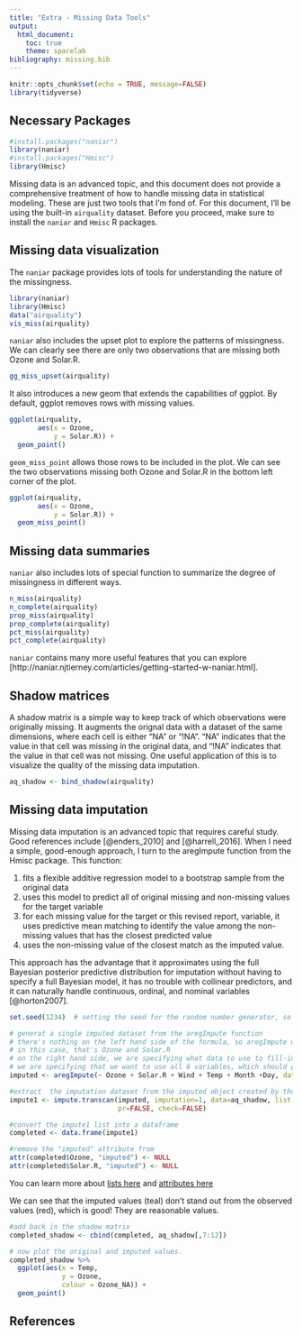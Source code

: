 ```yaml
---
title: "Extra - Missing Data Tools"
output: 
  html_document:
    toc: true
    theme: spacelab
bibliography: missing.bib
---
```


```r
knitr::opts_chunk$set(echo = TRUE, message=FALSE)
library(tidyverse)

```

## Necessary Packages

```r
#install.packages("naniar")
library(naniar)
#install.packages("Hmisc")
library(Hmisc)
```

Missing data is an advanced topic, and this document does not provide a comprehensive treatment of how to handle missing data in statistical modeling. These are just two tools that I'm fond of. For this document, I'll be using the built-in `airquality` dataset. Before you proceed, make sure to install the `naniar` and `Hmisc` R packages.

## Missing data visualization

The `naniar` package provides lots of tools for understanding the nature of the missingness.

```r
library(naniar)
library(Hmisc)
data("airquality")
vis_miss(airquality)
```

`naniar` also includes the upset plot to explore the patterns of missingness. We can clearly see there are only two observations that are missing both Ozone and Solar.R.

```r
gg_miss_upset(airquality)
```

It also introduces a new geom that extends the capabilities of ggplot. By default, ggplot removes rows with missing values.

```r
ggplot(airquality,
       aes(x = Ozone,
           y = Solar.R)) +
  geom_point()
```

`geom_miss_point` allows those rows to be included in the plot. We can see the two observations missing both Ozone and Solar.R in the bottom left corner of the plot.

```r
ggplot(airquality,
       aes(x = Ozone,
           y = Solar.R)) +
  geom_miss_point()
```

## Missing data summaries

`naniar` also includes lots of special function to summarize the degree of missingness in different ways.

```r

n_miss(airquality)
n_complete(airquality)
prop_miss(airquality)
prop_complete(airquality)
pct_miss(airquality)
pct_complete(airquality)
```

`naniar` contains many more useful features that you can explore [http://naniar.njtierney.com/articles/getting-started-w-naniar.html].

## Shadow matrices

A shadow matrix is a simple way to keep track of which observations were originally missing. It augments the orignal data with a dataset of the same dimensions, where each cell is either "NA" or "!NA". "NA" indicates that the value in that cell was missing in the original data, and "!NA" indicates that the value in that cell was not missing. One useful application of this is to visualize the quality of the missing data imputation.

```r
aq_shadow <- bind_shadow(airquality)
```

## Missing data imputation

Missing data imputation is an advanced topic that requires careful study. Good references include [@enders_2010] and [@harrell_2016]. When I need a simple, good-enough approach, I turn to the aregImpute function from the Hmisc package. This function:

1) fits a flexible additive regression model to a bootstrap sample from the original data 
2) uses this model to predict all of original missing and non-missing values for the target variable 
3) for each missing value for the target or this revised report, variable, it uses predictive mean matching to identify the value among the non-missing values that has the closest predicted value 
4) uses the non-missing value of the closest match as the imputed value. 

This approach has the advantage that it approximates using the full Bayesian posterior predictive distribution for imputation without having to specify a full Bayesian model, it has no trouble with collinear predictors, and it can naturally handle continuous, ordinal, and nominal variables [@horton2007].

```r
set.seed(1234)  # setting the seed for the random number generator, so the results are reproducible.

# generat a single imputed dataset from the aregImpute function
# there's nothing on the left hand side of the formula, so aregImpute will fill-in all columns with missing
# in this case, that's Ozone and Solar.R
# on the right hand side, we are specifying what data to use to fill-in the missing values.
# we are specifying that we want to use all 6 variables, which should give us the most information.
imputed <- aregImpute(~ Ozone + Solar.R + Wind + Temp + Month +Day, data = aq_shadow, nk = 0, n.impute=1)

#extract  the imputation dataset from the imputed object created by the aregImpute object
impute1 <- impute.transcan(imputed, imputation=1, data=aq_shadow, list.out=TRUE,
                           pr=FALSE, check=FALSE)

#convert the impute1 list into a dataframe
completed <- data.frame(impute1)

#remove the "imputed" attribute from 
attr(completed$Ozone, "imputed") <- NULL
attr(completed$Solar.R, "imputed") <- NULL


```
You can learn more about [lists here](http://adv-r.had.co.nz/Data-structures.html) and [attributes here](http://adv-r.had.co.nz/Data-structures.html#attributes)


We can see that the imputed values (teal) don't stand out from the observed values (red), which is good! They are reasonable values. 

```r
#add back in the shadow matrix
completed_shadow <- cbind(completed, aq_shadow[,7:12])

# now plot the original and imputed values.
completed_shadow %>%
  ggplot(aes(x = Temp,
             y = Ozone,
             colour = Ozone_NA)) + 
  geom_point()
```

## References